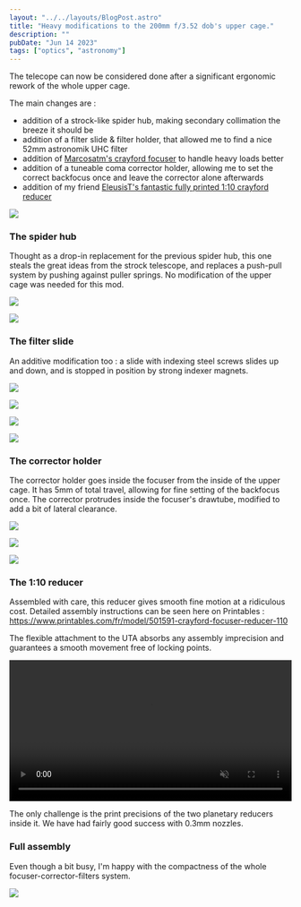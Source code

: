 ```yaml
---
layout: "../../layouts/BlogPost.astro"
title: "Heavy modifications to the 200mm f/3.52 dob's upper cage."
description: ""
pubDate: "Jun 14 2023"
tags: ["optics", "astronomy"]
---
```


The telecope can now be considered done after a significant ergonomic rework of the whole upper cage.

The main changes are :
- addition of a strock-like spider hub, making secondary collimation the breeze it should be
- addition of a filter slide & filter holder, that allowed me to find a nice 52mm astronomik UHC filter
- addition of [Marcosatm's crayford focuser](https://marcosatm.com/2020/06/04/2in-crayford-focuser/) to handle heavy loads better
- addition of a tuneable coma corrector holder, allowing me to set the correct backfocus once and leave the corrector alone afterwards
- addition of my friend [EleusisT's fantastic fully printed 1:10 crayford reducer](https://www.printables.com/fr/model/501591-crayford-focuser-reducer-110)

![](/pics/k2bis/whole.jpg)

### The spider hub
Thought as a drop-in replacement for the previous spider hub, this one steals the great ideas from the strock telescope, and replaces a push-pull system by pushing against puller springs.
No modification of the upper cage was needed for this mod.

![](/pics/k2bis/spider_hub.png)

![](/pics/k2bis/spider.jpg)

### The filter slide
An additive modification too : a slide with indexing steel screws slides up and down, and is stopped in position by strong indexer magnets.

![](/pics/k2bis/filter_slide.png)

![](/pics/k2bis/filter_slide.jpg)

![](/pics/k2bis/filter_slide_indexers.jpg)

![](/pics/k2bis/filter_slide_magnets.jpg)

### The corrector holder
The corrector holder goes inside the focuser from the inside of the upper cage. It has 5mm of total travel, allowing for fine setting of the backfocus once. The corrector protrudes inside the focuser's drawtube, modified to add a bit of lateral clearance.

![](/pics/k2bis/mpcc_holder.png)

![](/pics/k2bis/corrector_holder.jpg)

![](/pics/k2bis/corrector_in_tube.jpg)

### The 1:10 reducer

Assembled with care, this reducer gives smooth fine motion at a ridiculous cost. Detailed assembly instructions can be seen here on Printables :
https://www.printables.com/fr/model/501591-crayford-focuser-reducer-110

The flexible attachment to the UTA absorbs any assembly imprecision and guarantees a smooth movement free of locking points.

<video style="width:100%; max-width: 69ch; height:auto" src="/pics/k2bis/reducer.webm" playsinline autoplay muted loop controls></video>

The only challenge is the print precisions of the two planetary reducers inside it. We have had fairly good success with 0.3mm nozzles.

### Full assembly 

Even though a bit busy, I'm happy with the compactness of the whole focuser-corrector-filters system.

![](/pics/k2bis/assembly.png)


